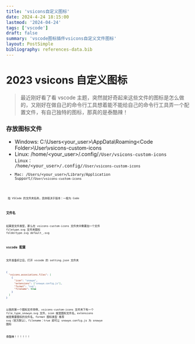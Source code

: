 ```yaml
---
title: 'vsicons自定义图标'
date: 2024-4-24 18:15:00
lastmod: '2024-04-24'
tags: ['vscode']
draft: false
summary: 'vscode图标插件vsicons自定义文件图标'
layout: PostSimple
bibliography: references-data.bib
---
```


# 2023 vsicons 自定义图标

> 最近刚好看了看 vscode 主题，突然就好奇起来这些文件的图标是怎么做的，又刚好在做自己的命令行工具想着能不能给自己的命令行工具弄一个配置文件，有自己独特的图标，那真的是泰酷辣！

### 存放图标文件

- Windows: C:\Users\<your_user>\AppData\Roaming\<Code Folder>\User\vsicons-custom-icons
- Linux: /home/<your_user>/.config/<Code Folder>/User/vsicons-custom-icons Linux： /home/<your_user>/.config/<Code Folder>/User/vsicons-custom-icons
- Mac: /Users/<your_user>/Library/Application Support/<Code Folder>/User/vsicons-custom-icons

<Code Folder> 指 VSCode 的文件夹名称，具体取决于版本：一般为 Code

### 文件名

如果是文件类型，那么在 vsicons-custom-icons 文件夹中需要加一个文件 file*type*<your-svg-name>.svg
文件夹图标 folder*type*<your-svg-name>.svg default\_<your-svg-name>.svg

### vscode 配置

文件准备好之后，打开 vscode 的 setting.json 文件夹

```json
{
  "vsicons.associations.files": [
    {
      "icon": "snowye",
      "extensions": ["snowye.config.js"],
      "format": "svg",
      "filename": true
    }
  ]
}
```

以我的第一个图标文件举例, vsicons-custom-icons 文件夹下有一个 file_type_snowye.svg 文件，icon 就是图标文件名，extensions 就是需要图标的文件名，format 图标类型 推荐 svg（官方默认），filename：true
即可让 snowye.config.js 为 snowye 图标

泰酷辣！！！！！！
